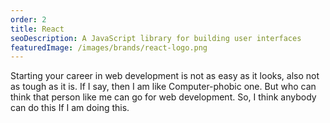 ```yaml
---
order: 2
title: React
seoDescription: A JavaScript library for building user interfaces
featuredImage: /images/brands/react-logo.png
---
```


Starting your career in web development is not as easy as it looks, also not as tough as it is. If I say, then I am like Computer-phobic one. But who can think that person like me can go for web development. So, I think anybody can do this If I am doing this.